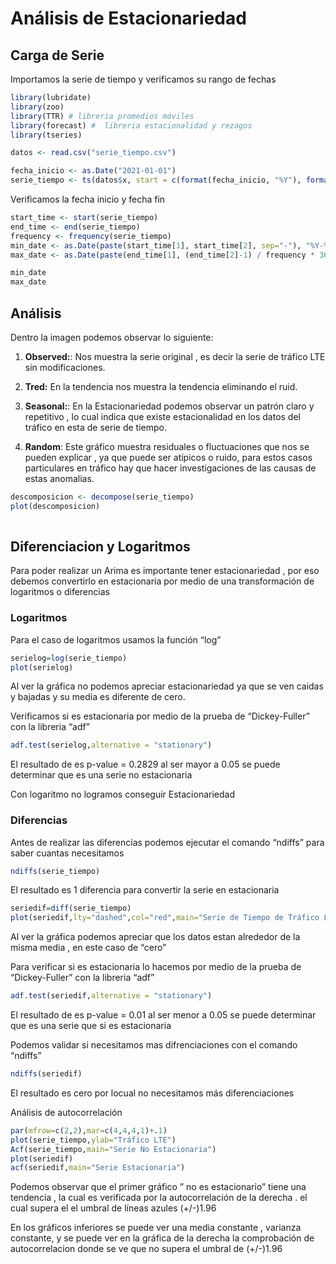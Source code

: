 # Análisis de Estacionariedad


## Carga de Serie
Importamos la serie de tiempo y verificamos su rango de fechas
```{r echo=FALSE, message=FALSE, warning=FALSE}
library(lubridate)
library(zoo)
library(TTR) # libreria promedios móviles
library(forecast) #  libreria estacionalidad y rezagos
library(tseries)

```


```{r}
datos <- read.csv("serie_tiempo.csv")
```


```{r}
fecha_inicio <- as.Date("2021-01-01")
serie_tiempo <- ts(datos$x, start = c(format(fecha_inicio, "%Y"), format(fecha_inicio, "%j")), frequency = 365)
```

Verificamos la fecha inicio y fecha fin

```{r}
start_time <- start(serie_tiempo)
end_time <- end(serie_tiempo)
frequency <- frequency(serie_tiempo)
min_date <- as.Date(paste(start_time[1], start_time[2], sep="-"), "%Y-%j")
max_date <- as.Date(paste(end_time[1], (end_time[2]-1) / frequency * 365, sep="-"), "%Y-%j")

min_date
max_date

```


## Análisis 

Dentro la imagen podemos observar lo siguiente:

1. **Observed:**: Nos muestra la serie original , es decir la serie de tráfico LTE  sin modificaciones.
    
2. **Tred:** En la tendencia nos muestra la tendencia eliminando el ruid.
  
3. **Seasonal:**: En la Estacionariedad podemos observar un patrón claro y repetitivo , lo cual indica  que existe estacionalidad en los datos del tráfico en esta de serie de tiempo.

3. **Random**: Este gráfico muestra residuales o fluctuaciones que nos se pueden explicar , ya que puede ser atípicos o ruido, para estos casos particulares en tráfico hay que hacer investigaciones de las causas de estas anomalias.


```{r 4_descomposicion}
descomposicion <- decompose(serie_tiempo)
plot(descomposicion)
 
```




## Diferenciacion y Logaritmos

Para poder realizar un Arima es importante tener estacionariedad ,  por eso debemos convertirlo en estacionaria por medio de una transformación de logaritmos o diferencias 

### Logaritmos

Para el caso de logaritmos usamos la función "log"

```{r 4_1_log}
serielog=log(serie_tiempo)
plot(serielog)
```
Al ver la gráfica no podemos apreciar estacionariedad ya que se ven caidas y bajadas y su media es diferente de cero.

Verificamos si es estacionaria por medio de la prueba de "Dickey-Fuller" con la libreria  "adf"

```{r 4_1_log_test}
adf.test(serielog,alternative = "stationary")
```

El resultado de  es p-value = 0.2829 al ser mayor  a 0.05  se puede determinar que  es una serie no estacionaria 

Con logaritmo no logramos conseguir Estacionariedad



### Diferencias

Antes de realizar las diferencias podemos ejecutar el comando "ndiffs" para saber cuantas necesitamos

```{r 4_4_dif}
ndiffs(serie_tiempo)
```
El resultado es 1 diferencia para convertir la serie en estacionaria



```{r 4_5_dir_serie}
seriedif=diff(serie_tiempo)
plot(seriedif,lty="dashed",col="red",main="Serie de Tiempo de Tráfico LTE")
```

Al ver la gráfica podemos apreciar que los datos estan alrededor de la misma media , en este caso de "cero"


Para verificar si es estacionaria lo hacemos por medio de la prueba de "Dickey-Fuller" con la libreria  "adf"

```{r 4_6 dif_test}
adf.test(seriedif,alternative = "stationary")
```


El resultado de  es p-value = 0.01 al ser menor  a 0.05  se puede determinar que  es una serie que si es estacionaria 





 Podemos validar si necesitamos mas difrenciaciones con el comando "ndiffs"
 
```{r 4_7_dif_ndiff}
ndiffs(seriedif)
```
 
El resultado es cero por locual no necesitamos más diferenciaciones




Análisis de autocorrelación



```{r 4_8_Autocorr}
par(mfrow=c(2,2),mar=c(4,4,4,1)+.1)
plot(serie_tiempo,ylab="Tráfico LTE")
Acf(serie_tiempo,main="Serie No Estacionaria")
plot(seriedif)
acf(seriedif,main="Serie Estacionaria")

``` 
Podemos observar que el primer gráfico " no es estacionario" tiene una tendencia  , la cual es verificada por la autocorrelación de la derecha . el cual supera el el umbral de líneas azules (+/-)1.96

En los gráficos inferiores se puede ver una media constante , varianza constante,  y se puede ver en la gráfica de la derecha la comprobación de autocorrelacion donde se  ve que no supera el umbral de (+/-)1.96






